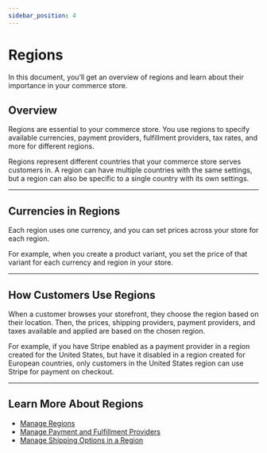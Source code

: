 ```yaml
---
sidebar_position: 4
---
```


# Regions

In this document, you’ll get an overview of regions and learn about their importance in your commerce store.

## Overview

Regions are essential to your commerce store. You use regions to specify available currencies, payment providers, fulfillment providers, tax rates, and more for different regions.

Regions represent different countries that your commerce store serves customers in. A region can have multiple countries with the same settings, but a region can also be specific to a single country with its own settings.

---

## Currencies in Regions

Each region uses one currency, and you can set prices across your store for each region.

For example, when you create a product variant, you set the price of that variant for each currency and region in your store.

---

## How Customers Use Regions

When a customer browses your storefront, they choose the region based on their location. Then, the prices, shipping providers, payment providers, and taxes available and applied are based on the chosen region.

For example, if you have Stripe enabled as a payment provider in a region created for the United States, but have it disabled in a region created for European countries, only customers in the United States region can use Stripe for payment on checkout.

---

## Learn More About Regions

- [Manage Regions](./manage/index.mdx)
- [Manage Payment and Fulfillment Providers](./providers/index.mdx)
- [Manage Shipping Options in a Region](./shipping-options/index.mdx)
